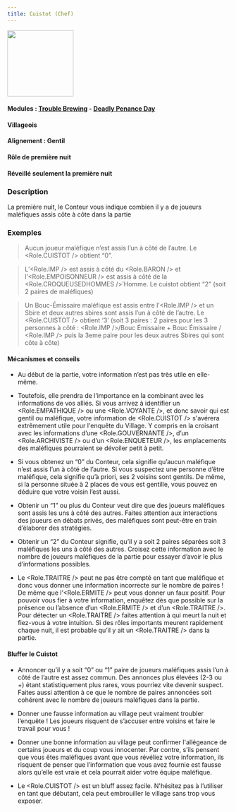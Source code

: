 ```yaml
---
title: Cuistot (Chef)
---
```



<img src='/img/blood-on-the-clocktower/roles/cuistot.png' height='150' />

#### Modules : [Trouble Brewing](../modules/trouble-brewing) - [Deadly Penance Day](../modules/deadly-penance-day)
#### Villageois
#### Alignement : Gentil
#### Rôle de première nuit
#### Réveillé seulement la première nuit

### Description

La première nuit, le Conteur vous indique combien il y a de joueurs maléfiques assis côte à côte dans la partie
 
### Exemples

> Aucun joueur maléfique n’est assis l’un à côté de l’autre. Le <Role.CUISTOT /> obtient “0”.

> L’<Role.IMP /> est assis à côté du <Role.BARON /> et l’<Role.EMPOISONNEUR /> est assis à côté de la <Role.CROQUEUSEDHOMMES />’Homme. Le cuistot obtient “2” (soit 2 paires de maléfiques)

> Un Bouc-Émissaire maléfique est assis entre l’<Role.IMP /> et un Sbire et deux autres sbires sont assis l’un à côté de l’autre. Le <Role.CUISTOT /> obtient ‘3’ (soit 3 paires : 2 paires pour les 3 personnes à côté : <Role.IMP />/Bouc Émissaire + Bouc Émissaire / <Role.IMP /> puis la 3eme paire pour les deux autres Sbires qui sont côte à côte)



#### Mécanismes et conseils

- Au début de la partie, votre information n’est pas très utile en elle-même.

- Toutefois, elle prendra de l’importance en la combinant avec les informations de vos alliés. Si vous arrivez à identifier un <Role.EMPATHIQUE /> ou une <Role.VOYANTE />, et donc savoir qui est gentil ou maléfique, votre information de <Role.CUISTOT /> s'avérera extrêmement utile pour l'enquête du Village. Y compris en la croisant avec les informations d’une <Role.GOUVERNANTE />, d’un <Role.ARCHIVISTE /> ou d’un <Role.ENQUETEUR />, les emplacements des maléfiques pourraient se dévoiler petit à petit.

- Si vous obtenez un “0” du Conteur, cela signifie qu’aucun maléfique n’est assis l’un à côté de l’autre. Si vous suspectez une personne d’être maléfique, cela signifie qu’à priori, ses 2 voisins sont gentils. De même, si la personne située à 2 places de vous est gentille, vous pouvez en déduire que votre voisin l’est aussi.

- Obtenir un “1” ou plus du Conteur veut dire que des joueurs maléfiques sont assis les uns à côté des autres. Faites attention aux interactions des joueurs en débats privés, des maléfiques sont peut-être en train d’élaborer des stratégies.

- Obtenir un “2” du Conteur signifie, qu’il y a soit 2 paires séparées soit 3 maléfiques les uns à côté des autres. Croisez cette information avec le nombre de joueurs maléfiques de la partie pour essayer d’avoir le plus d’informations possibles.

- Le <Role.TRAITRE /> peut ne pas être compté en tant que maléfique et donc vous donner une information incorrecte sur le nombre de paires ! De même que l’<Role.ERMITE /> peut vous donner un faux positif. Pour pouvoir vous fier à votre information, enquêtez dès que possible sur la présence ou l’absence d’un <Role.ERMITE /> et d’un <Role.TRAITRE />. Pour détecter un <Role.TRAITRE /> faites attention à qui meurt la nuit et fiez-vous à votre intuition. Si des rôles importants meurent rapidement chaque nuit, il est probable qu’il y ait un <Role.TRAITRE /> dans la partie.



#### Bluffer le Cuistot

- Annoncer qu’il y a soit “0” ou “1” paire de joueurs maléfiques assis l’un à côté de l’autre est assez commun. Des annonces plus élevées (2-3 ou +) étant statistiquement plus rares, vous pourriez vite devenir suspect. Faites aussi attention à ce que le nombre de paires annoncées soit cohérent avec le nombre de joueurs maléfiques dans la partie.

- Donner une fausse information au village peut vraiment troubler l’enquête ! Les joueurs risquent de s’accuser entre voisins et faire le travail pour vous !

- Donner une bonne information au village peut confirmer l'allégeance de certains joueurs et du coup vous innocenter. Par contre, s’ils pensent que vous êtes maléfiques avant que vous révéliez votre information, ils risquent de penser que l’information que vous avez fournie est fausse alors qu’elle est vraie et cela pourrait aider votre équipe maléfique.

- Le <Role.CUISTOT /> est un bluff assez facile. N'hésitez pas à l’utiliser en tant que débutant, cela peut embrouiller le village sans trop vous exposer.
